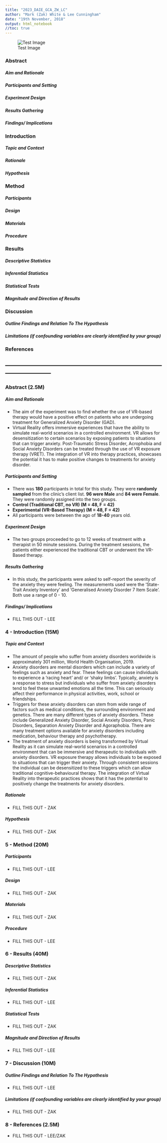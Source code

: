 ```yaml
---
title: "2023_DAIE_GCA_ZW_LC"
author: "Mark (Zak) White & Lee Cunningham"
date: "19th November, 2018"
output: html_notebook
//toc: true
---
```


![Test Image](/Users/leecu/Desktop/MScY1/Data Analytics/kitkat.png)

### **Abstract**

##### **Aim and Rationale**
##### **Participants and Setting**
##### **Experiment Design**
##### **Results Gathering**
##### **Findings/ Implications**

### **Introduction**

##### **Topic and Context**
##### **Rationale**
##### **Hypothesis**

### **Method**

##### **Participants**
##### **Design**
##### **Materials**
##### **Procedure**

### **Results**

##### **Descriptive Statistics**
##### **Inferential Statistics**
##### **Statistical Tests**
##### **Magnitude and Direction of Results**

### **Discussion**

##### **Outline Findings and Relation To The Hypothesis**
##### **Limitations (if confounding variables are clearly identified by your group)**

### **References**

## ---------------------------------------------------------------------------------------------

### **Abstract** (2.5M)
##### **Aim and Rationale**
* The aim of the experiment was to find whether the use of VR-based therapy would have a positive effect on patients who are undergoing treatment for Generalized Anxiety Disorder (GAD).
* Virtual Reality offers immersive experiences that have the ability to simulate real-world scenarios in a controlled environment. VR allows for desensitization to certain scenarios by exposing patients to situations that can trigger anxiety. 
Post-Traumatic Stress Disorder, Acrophobia and Social Anxiety Disorders can be treated through the use of VR exposure therapy (VRET). The integration of VR into therapy practices, showcases the potential it has to make positive changes to treatments for anxiety disorder.
            
##### **Participants and Setting**
* There was **180** participants in total for this study. They were **randomly sampled** from the clinic's client list. **96 were Male** and **84 were Female**. They were randomly assigned into the two groups.
* **Control (Traditional CBT, no VR) (M = 48, F = 42)**
* **Experimental (VR-Based Therapy) (M = 48, F = 42)**
* All participants were between the ago of **18-40** years old.

##### **Experiment Design**
* The two groups proceeded to go to 12 weeks of treatment with a therapist in 50 minute sessions. During the treatment sessions, the patients either experienced the traditional CBT or underwent the VR-Based therapy.

##### **Results Gathering**
* In this study, the participants were asked to self-report the severity of the anxiety they were feeling. The measurements used were the 'State-Trait Anxiety Inventory' and 'Generalised Anxiety Disorder 7 Item Scale'. Both use a range of 0 - 10.

##### **Findings/ Implications**
* FILL THIS OUT - LEE

### 4 - **Introduction** (15M)
##### **Topic and Context**
* The amount of people who suffer from anxiety disorders worldwide is approximately 301 million, World Health Organisation, 2019.
* Anxiety disorders are mental disorders which can include a variety of feelings such as anxiety and fear. These feelings can cause individuals to experience a 'racing heart' and/ or 'shaky limbs'. Typically, anxiety is a response to stress but individuals who suffer from anxiety disorders tend to feel these unwanted emotions all the time. This can seriously affect their performance in physical activities, work, school or friendships.
* Triggers for these anxiety disorders can stem from wide range of factors such as medical conditions, the surrounding environment and genetics. There are many different types of anxiety disorders. These include Generalized Anxiety Disorder, Social Anxiety Disorders, Panic Disorders, Separation Anxiety Disorder and Agoraphobia. There are many treatment options available for anxiety disorders including medication, behaviour therapy and psychotherapy.
* The treatment of anxiety disorders is being transformed by Virtual Reality as it can simulate real-world scenarios in a controlled environment that can be immersive and therapeutic to individuals with anxiety disorders. VR exposure therapy allows individuals to be exposed to situations that can trigger their anxiety. Through consistent sessions the individual can be desensitized to these triggers which can allow traditional cognitive-behavioural therapy. The integration of Virtual Reality into therapeutic practices shows that it has the potential to positively change the treatments for anxiety disorders.

##### **Rationale**
* FILL THIS OUT - ZAK

##### **Hypothesis**
* FILL THIS OUT - ZAK

### 5 - **Method** (20M)
##### **Participants**
* FILL THIS OUT - LEE

##### **Design**
* FILL THIS OUT - ZAK

##### **Materials**
* FILL THIS OUT - ZAK

##### **Procedure**
* FILL THIS OUT - LEE
      
### 6 - **Results** (40M)
##### **Descriptive Statistics**
* FILL THIS OUT - ZAK

##### **Inferential Statistics**
* FILL THIS OUT - LEE

##### **Statistical Tests**
* FILL THIS OUT - ZAK

##### **Magnitude and Direction of Results**
* FILL THIS OUT - LEE
      
### 7 - **Discussion** (10M)
##### **Outline Findings and Relation To The Hypothesis**
* FILL THIS OUT - LEE

##### **Limitations (if confounding variables are clearly identified by your group)**
* FILL THIS OUT - ZAK
      
### 8 - **References** (2.5M)
* FILL THIS OUT - LEE/ZAK




